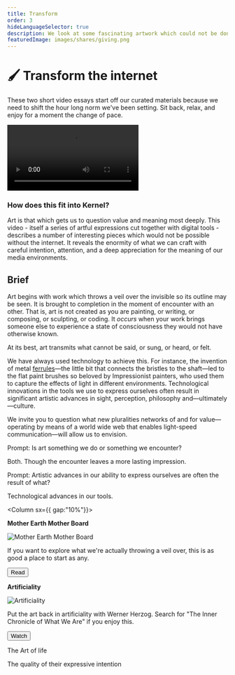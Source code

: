```yaml
---
title: Transform
order: 3
hideLanguageSelector: true
description: We look at some fascinating artwork which could not be done without the internet and discuss what art in our hyperconnected, light-speed world might come to mean.
featuredImage: images/shares/giving.png
---
```


# 🖌️ Transform the internet

These two short video essays start off our curated materials because we need to shift the hour long 
norm we've been setting. Sit back, relax, and enjoy for a moment the change of pace.

<InfoBlock>

<Video src="https://www.youtube-nocookie.com/embed/783hwpJTjlo" />

<Video src="https://www.youtube-nocookie.com/embed/uXUK9WpwmIs" />

</InfoBlock>

### How does this fit into Kernel?

Art is that which gets us to question value and meaning most deeply. This video - itself a 
series of artful expressions cut together with digital tools - describes a number of interesting 
pieces which would not be possible without the internet. It reveals the enormity of what we can craft with 
careful intention, attention, and a deep appreciation for the meaning of our media environments.

## Brief

Art begins with work which throws a veil over the invisible so its outline may be seen. It is 
brought to completion in the moment of encounter with an other. That is, art is not created as 
you are painting, or writing, or composing, or sculpting, or coding. It *occurs* when your work 
brings someone else to experience a state of consciousness they would not have otherwise known.

At its best, art transmits what cannot be said, or sung, or heard, or felt.

We have always used technology to achieve this. For instance, the invention of 
metal [ferrules](https://primetimepaint.ca/a-brief-history-of-the-paintbrush/)—the little bit 
that connects the bristles to the shaft—led to the flat paint brushes so beloved by Impressionist painters, who used them to capture the effects of light in different environments. Technological innovations in the tools we use to express ourselves often result in significant artistic advances in sight, perception, philosophy and—ultimately—culture.

We invite you to question what new pluralities networks of and for value—operating by means of a world wide web that enables light-speed communication—will allow us to envision.


<Flash>

<Card>

Prompt: Is art something we do or something we encounter?

Both. Though the encounter leaves a more lasting impression.

</Card>

<Card>

Prompt: Artistic advances in our ability to express ourselves are often the result of what?

Technological advances in our tools.

</Card>

</Flash>

<Column sx={{ gap:"10%"}}>

<Box>

**Mother Earth Mother Board**

<Aligner center>
    <Image alt="Mother Earth Mother Board" src="/images/mod4-img/mother-earth-board.jpg" />
</Aligner>

If you want to explore what we're actually throwing a veil over, this is as good a place to 
start as any.

<Aligner center>
<Button to="https://www.wired.com/1996/12/ffglass/">
    Read
</Button>
</Aligner>

</Box>

<Box>

**Artificiality**

<Aligner center>
    <Image alt="Artificiality" src="/images/mod4-img/artificial.webp" />
</Aligner>

Put the art back in artificiality with Werner Herzog. Search for "The Inner Chronicle of What We Are" if you enjoy this.

<Aligner center>
<Button to="https://www.youtube.com/watch?v=ogFN6ncIaD8">
    Watch
</Button>
</Aligner>

</Box>

</Column>

<List>

<Link to="https://www.youtube.com/watch?v=7gUh8j5ui0o">

The Art of life

</Link>

<Link to="https://aeon.co/essays/art-like-loss-can-shock-us-into-our-authentic-self">

The quality of their expressive intention

</Link>

</List>